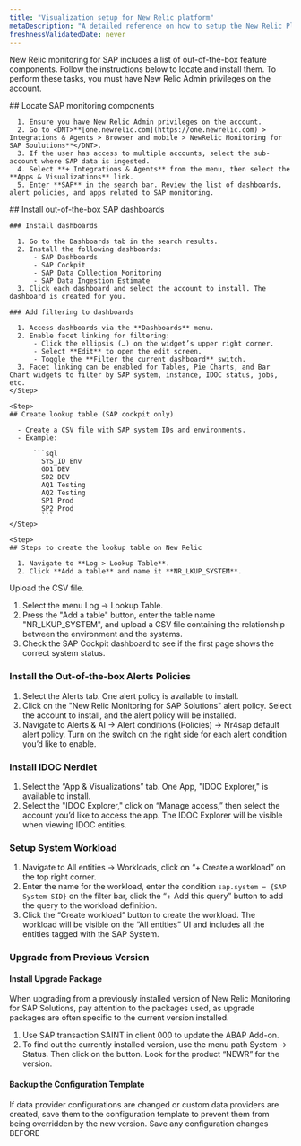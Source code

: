 ```yaml
---
title: "Visualization setup for New Relic platform"
metaDescription: "A detailed reference on how to setup the New Relic Platform for the SAP environment"
freshnessValidatedDate: never
---
```


New Relic monitoring for SAP includes a list of out-of-the-box feature components. Follow the instructions below to locate and install them. To perform these tasks, you must have New Relic Admin privileges on the account.

<Steps>

  <Step>
    ## Locate SAP monitoring components

      1. Ensure you have New Relic Admin privileges on the account.
      2. Go to <DNT>**[one.newrelic.com](https://one.newrelic.com) > Integrations & Agents > Browser and mobile > NewRelic Monitoring for SAP Soulutions**</DNT>.
      3. If the user has access to multiple accounts, select the sub-account where SAP data is ingested.
      4. Select **+ Integrations & Agents** from the menu, then select the **Apps & Visualizations** link.
      5. Enter **SAP** in the search bar. Review the list of dashboards, alert policies, and apps related to SAP monitoring.
  </Step>

  <Step>
    ## Install out-of-the-box SAP dashboards
    
    ### Install dashboards

      1. Go to the Dashboards tab in the search results.
      2. Install the following dashboards:
          - SAP Dashboards
          - SAP Cockpit
          - SAP Data Collection Monitoring
          - SAP Data Ingestion Estimate
      3. Click each dashboard and select the account to install. The dashboard is created for you.

    ### Add filtering to dashboards

      1. Access dashboards via the **Dashboards** menu.
      2. Enable facet linking for filtering:
          - Click the ellipsis (…) on the widget’s upper right corner.
          - Select **Edit** to open the edit screen.
          - Toggle the **Filter the current dashboard** switch.
      3. Facet linking can be enabled for Tables, Pie Charts, and Bar Chart widgets to filter by SAP system, instance, IDOC status, jobs, etc.
    </Step>

    <Step>
    ## Create lookup table (SAP cockpit only)

      - Create a CSV file with SAP system IDs and environments.
      - Example:

          ```sql
            SYS_ID Env
            GD1 DEV
            SD2 DEV
            AQ1 Testing
            AQ2 Testing
            SP1 Prod
            SP2 Prod
            ```
    </Step>

    <Step>
    ## Steps to create the lookup table on New Relic

      1. Navigate to **Log > Lookup Table**.
      2. Click **Add a table** and name it **NR_LKUP_SYSTEM**.
Upload the CSV file.


1. Select the menu Log -> Lookup Table.
2. Press the "Add a table" button, enter the table name "NR_LKUP_SYSTEM", and upload a CSV file containing the relationship between the environment and the systems.
3. Check the SAP Cockpit dashboard to see if the first page shows the correct system status.

  </Step>
</Steps>



### Install the Out-of-the-box Alerts Policies

1. Select the Alerts tab. One alert policy is available to install.
2. Click on the "New Relic Monitoring for SAP Solutions" alert policy. Select the account to install, and the alert policy will be installed.
3. Navigate to Alerts & AI -> Alert conditions (Policies) -> Nr4sap default alert policy. Turn on the switch on the right side for each alert condition you’d like to enable.

### Install IDOC Nerdlet

1. Select the “App & Visualizations” tab. One App, "IDOC Explorer," is available to install.
2. Select the "IDOC Explorer," click on “Manage access,” then select the account you’d like to access the app. The IDOC Explorer will be visible when viewing IDOC entities.

### Setup System Workload

1. Navigate to All entities -> Workloads, click on “+ Create a workload” on the top right corner.
2. Enter the name for the workload, enter the condition `sap.system = {SAP System SID}` on the filter bar, click the “+ Add this query” button to add the query to the workload definition.
3. Click the “Create workload” button to create the workload. The workload will be visible on the “All entities” UI and includes all the entities tagged with the SAP System.

### Upgrade from Previous Version

#### Install Upgrade Package

When upgrading from a previously installed version of New Relic Monitoring for SAP Solutions, pay attention to the packages used, as upgrade packages are often specific to the current version installed.

1. Use SAP transaction SAINT in client 000 to update the ABAP Add-on.
2. To find out the currently installed version, use the menu path System -> Status. Then click on the button. Look for the product “NEWR” for the version.

#### Backup the Configuration Template

If data provider configurations are changed or custom data providers are created, save them to the configuration template to prevent them from being overridden by the new version. Save any configuration changes BEFORE